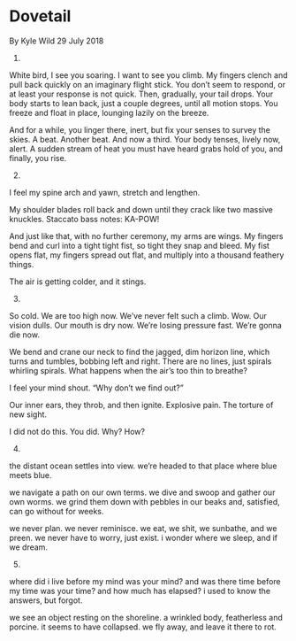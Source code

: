 # Dovetail
By Kyle Wild
29 July 2018

1.

White bird, I see you soaring.  I want to see you climb.  My fingers clench and pull back quickly on an imaginary flight stick.  You don’t seem to respond, or at least your response is not quick.  Then, gradually, your tail drops.  Your body starts to lean back, just a couple degrees, until all motion stops. You freeze and float in place, lounging lazily on the breeze.

And for a while, you linger there, inert,
but fix your senses to survey the skies.
A beat.  Another beat.  And now a third.
Your body tenses, lively now, alert.
A sudden stream of heat you must have heard
grabs hold of you, and finally, you rise.

2.

I feel my spine arch and yawn,
stretch and lengthen.

My shoulder blades roll back and down until they crack like two massive knuckles.  Staccato bass notes:  KA-POW!

And just like that, with no further ceremony, my arms are wings.  My fingers bend and curl into a tight tight fist, so tight they snap and bleed.  My fist opens flat, my fingers spread out flat, and multiply into a thousand feathery things.

The air is getting colder, and it stings.

3.

So cold.
We are too high now.
We’ve never felt such a climb.  Wow.
Our vision dulls.
Our mouth is dry now.
We’re losing pressure fast.
We’re gonna die now.

We bend and crane our neck to find
the jagged, dim horizon line,
which turns and tumbles, bobbing left and right.
There are no lines, just spirals whirling spirals.
What happens when the air’s too thin to breathe?

I feel your mind shout.
“Why don’t we find out?”

Our inner ears, they throb, and then ignite.
Explosive pain.  The torture of new sight.

I did not do this.
You did.
Why?
How?

4.

the distant ocean settles into view.
we’re headed to that place where blue meets blue.

we navigate a path on our own terms.
we dive and swoop and gather our own worms.
we grind them down with pebbles in our beaks
and, satisfied, can go without for weeks.

we never plan.  we never reminisce.
we eat, we shit, we sunbathe, and we preen.
we never have to worry, just exist.
i wonder where we sleep, and if we dream.

5.

where did i live before my mind was your mind?
and was there time before my time was your time?
and how much has elapsed?
i used to know the answers, but forgot.

we see an object resting on the shoreline.
a wrinkled body, featherless and porcine.
it seems to have collapsed.
we fly away, and leave it there to rot.